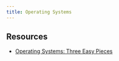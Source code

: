 ```yaml
---
title: Operating Systems
---
```


## Resources

- [Operating Systems: Three Easy Pieces](https://pages.cs.wisc.edu/~remzi/OSTEP/)